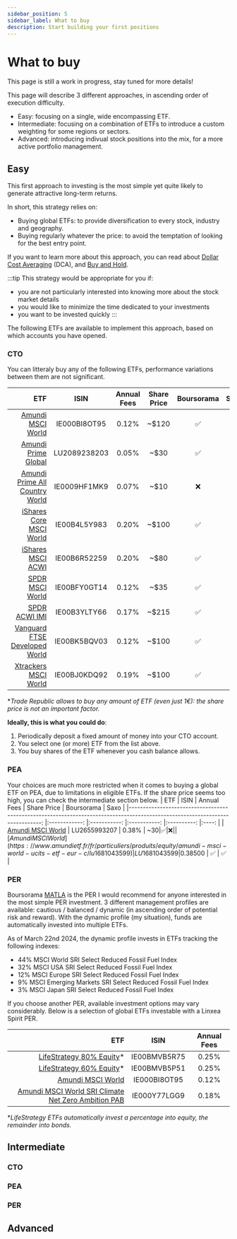 ```yaml
---
sidebar_position: 5
sidebar_label: What to buy
description: Start building your first positions
---
```



# What to buy

This page is still a work in progress, stay tuned for more details!

This page will describe 3 different approaches, in ascending order of execution difficulty.
- Easy: focusing on a single, wide encompassing ETF.
- Intermediate: focusing on a combination of ETFs to introduce a custom weighting for some regions or sectors.
- Advanced: introducing indivual stock positions into the mix, for a more active portfolio management.

## Easy

This first approach to investing is the most simple yet quite likely to generate attractive long-term returns.

In short, this strategy relies on:
- Buying global ETFs: to provide diversification to every stock, industry and geography.
- Buying regularly whatever the price: to avoid the temptation of looking for the best entry point.

If you want to learn more about this approach, you can read about [Dollar Cost Averaging](https://www.investopedia.com/terms/d/dollarcostaveraging.asp) (DCA), and [Buy and Hold](https://www.investopedia.com/terms/b/buyandhold.asp).

:::tip 
This strategy would be appropriate for you if:
- you are not particularly interested into knowing more about the stock market details
- you would like to minimize the time dedicated to your investments
- you want to be invested quickly
:::


The following ETFs are available to implement this approach, based on which accounts you have opened.

### CTO
You can litteraly buy any of the following ETFs, performance variations between them are not significant.

|                                                                                                                                                   ETF 	|     ISIN     	| Annual Fees 	| Share Price 	| Boursorama 	| Saxo 	| Trade Republic* 	|
|------------------------------------------------------------------------------------------------------------------------------------------------------:	|:------------:	|:-----------:	|:-----------:	|:----------:	|:----:	|:--------------:	|
|                            [Amundi MSCI World](https://www.amundietf.fr/fr/particuliers/produits/equity/amundi-msci-world-ucits-etf-acc/ie000bi8ot95) 	| IE000BI8OT95 	|    0.12%    	|    ~$120    	|      ✅     	|   ✅  	|        ✅       	|
|                       [Amundi Prime Global](https://www.amundietf.fr/fr/particuliers/produits/equity/amundi-prime-global-ucits-etf-dr-c/lu2089238203) 	| LU2089238203 	|    0.05%    	|     ~$30    	|      ✅     	|   ✅  	|        ✅       	|
| [Amundi Prime All Country World](https://www.amundietf.fr/fr/particuliers/produits/equity/amundi-prime-all-country-world-ucits-etf-dist/ie0009hf1mk9) 	| IE0009HF1MK9 	|    0.07%    	|     ~$10    	|      ❌     	|   ❌  	|        ✅       	|
|                          [iShares Core MSCI World](https://www.blackrock.com/fr/intermediaries/products/251882/ishares-msci-world-ucits-etf-acc-fund) 	| IE00B4L5Y983 	|    0.20%    	|    ~$100    	|      ✅     	|   ✅  	|        ✅       	|
|                                          [iShares MSCI ACWI](https://www.blackrock.com/fr/intermediaries/products/251850/ishares-msci-acwi-ucits-etf) 	| IE00B6R52259 	|    0.20%    	|     ~$80    	|      ✅     	|   ✅  	|        ✅       	|
|                                              [SPDR MSCI World](https://www.ssga.com/fr/fr/institutional/etfs/funds/spdr-msci-world-ucits-etf-sppw-gy) 	| IE00BFY0GT14 	|    0.12%    	|     ~$35    	|      ✅     	|   ✅  	|        ✅       	|
|                                             [SPDR ACWI IMI](https://www.ssga.com/fr/fr/institutional/etfs/funds/spdr-msci-acwi-imi-ucits-etf-spyi-gy) 	| IE00B3YLTY66 	|    0.17%    	|    ~$215    	|      ✅     	|   ✅  	|        ✅       	|
|       [Vanguard FTSE Developed World](https://www.fr.vanguard/professionnel/produits/etf/action/9675/ftse-developed-world-ucits-etf-usd-accumulating) 	| IE00BK5BQV03 	|    0.12%    	|    ~$100    	|      ✅     	|   ✅  	|        ✅       	|
|                                                              [Xtrackers MSCI World](https://etf.dws.com/fr-fr/IE00BJ0KDQ92-msci-world-ucits-etf-1c/)  	| IE00BJ0KDQ92 	|    0.19%    	|    ~$100    	|      ✅     	|   ✅  	|        ✅       	|

**Trade Republic allows to buy any amount of ETF (even just 1€): the share price is not an important factor.*

**Ideally, this is what you could do**:
1. Periodically deposit a fixed amount of money into your CTO account.
2. You select one (or more) ETF from the list above.
3. You buy shares of the ETF whenever you cash balance allows.

### PEA 
Your choices are much more restricted when it comes to buying a global ETF on PEA, due to limitations in eligible ETFs. If the share price seems too high, you can check the intermediate section below.
|                                                                                                                          ETF 	|     ISIN     	| Annual Fees 	| Share Price 	| Boursorama 	| Saxo 	|
|-----------------------------------------------------------------------------------------------------------------------------:	|:------------:	|:-----------:	|:-----------:	|:----------:	|:----:	|
| [Amundi MSCI World](https://www.amundietf.fr/fr/particuliers/produits/equity/amundi-msci-world-ucits-etf-eur-d/lu2655993207) 	| LU2655993207 	|    0.38%    	|     ~$30    	|      ✅     	|   ❌  	|
| [Amundi MSCI World](https://www.amundietf.fr/fr/particuliers/produits/equity/amundi-msci-world-ucits-etf-eur-c/lu1681043599) 	| LU1681043599 	| 0.38%       	| ~$500       	|      ✅     	|   ✅  	|

### PER

Boursorama [MATLA](https://clients.boursobank.com/mon-offre/retraite/perin-matla) is the PER I would recommend for anyone interested in the most simple PER investment. 
3 different management profiles are available: cautious / balanced / dynamic (in ascending order of potential risk and reward). With the dynamic profile (my situation), funds are automatically invested into multiple ETFs.

As of March 22nd 2024, the dynamic profile invests in ETFs tracking the following indexes:
- 44% MSCI World SRI Select Reduced Fossil Fuel Index
- 32% MSCI USA SRI Select Reduced Fossil Fuel Index
- 12% MSCI Europe SRI Select Reduced Fossil Fuel Index
- 9% MSCI Emerging Markets SRI Select Reduced Fossil Fuel Index
- 3% MSCI Japan SRI Select Reduced Fossil Fuel Index

If you choose another PER, available investment options may vary considerably. Below is a selection of global ETFs investable with a Linxea Spirit PER.

|                                                                                                                                                                                              ETF 	|     ISIN     	| Annual Fees 	|
|-------------------------------------------------------------------------------------------------------------------------------------------------------------------------------------------------:	|:------------:	|:-----------:	|
|                                                [LifeStrategy 80% Equity](https://www.fr.vanguard/professionnel/produits/etf/lifestrategy/9496/lifestrategy-80-equity-ucits-etf-eur-accumulating)* 	| IE00BMVB5R75 	|    0.25%    	|
|                                                [LifeStrategy 60% Equity](https://www.fr.vanguard/professionnel/produits/etf/lifestrategy/9494/lifestrategy-60-equity-ucits-etf-eur-accumulating)* 	| IE00BMVB5P51 	|    0.25%    	|
|                                                                       [Amundi MSCI World](https://www.amundietf.fr/fr/particuliers/produits/equity/amundi-msci-world-ucits-etf-acc/ie000bi8ot95) 	| IE000BI8OT95 	|    0.12%    	|
| [Amundi MSCI World SRI Climate Net Zero Ambition PAB](https://www.amundietf.fr/fr/professionnels/produits/equity/amundi-msci-world-sri-climate-net-zero-ambition-pab-ucits-etf-acc/ie000y77lgg9) 	| IE000Y77LGG9 	|    0.18%    	|

**LifeStrategy ETFs automatically invest a percentage into equity, the remainder into bonds.*

## Intermediate

### CTO

### PEA

### PER

## Advanced

<BuyMeACoffee />
